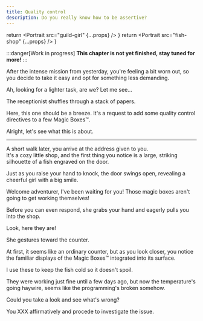 ```yaml
---
title: Quality control
description: Do you really know how to be assertive?
---
```



  return <Portrait 
    src="guild-girl" 
    {...props} 
  />
}
  return <Portrait 
    src="fish-shop" 
    {...props} 
  />
}

:::danger[Work in progress]
**This chapter is not yet finished, stay tuned for more!**
:::

After the intense mission from yesterday, you're feeling a bit worn out, so you decide to take it easy and opt for something less demanding.

<Guild>
Ah, looking for a lighter task, are we? Let me see...
</Guild>

The receptionist shuffles through a stack of papers.

<Guild>
Here, this one should be a breeze.  
It's a request to add some quality control directives to a few Magic Boxes™.  
</Guild>

Alright, let's see what this is about.

---

A short walk later, you arrive at the address given to you.  
It's a cozy little shop, and the first thing you notice is a large, striking silhouette of a fish engraved on the door.

Just as you raise your hand to knock, the door swings open, revealing a cheerful girl with a big smile.

<Fish>
Welcome adventurer, I've been waiting for you!  
Those magic boxes aren't going to get working themselves!
</Fish>

Before you can even respond, she grabs your hand and eagerly pulls you into the shop.

<Fish>
Look, here they are!
</Fish>

She gestures toward the counter.

At first, it seems like an ordinary counter, but as you look closer, you notice the familiar displays of the Magic Boxes™ integrated into its surface.

<Fish>
I use these to keep the fish cold so it doesn't spoil.  

They were working just fine until a few days ago, but now the temperature's going haywire, 
seems like the programming's broken somehow.

Could you take a look and see what's wrong?
</Fish>

You XXX affirmatively and procede to investigate the issue.  
